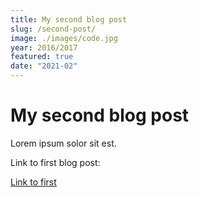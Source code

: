 ```yaml
---
title: My second blog post
slug: /second-post/
image: ./images/code.jpg
year: 2016/2017
featured: true
date: "2021-02"
---
```


# My second blog post

Lorem ipsum solor sit est.

Link to first blog post:

[Link to first](/first-post)

